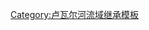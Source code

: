 {{PVienne}}<includeonly>[[Category:维埃纳河支流|{{PAGENAME}}]]</includeonly><noinclude>[[Category:卢瓦尔河流域继承模板]]</noinclude>